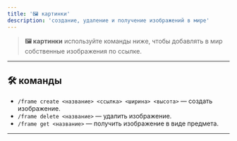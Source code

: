 ```yaml
---
title: '🖼️ картинки'
description: 'создание, удаление и получение изображений в мире'
---
```


> **🖼️ картинки**
> используйте команды ниже, чтобы добавлять в мир собственные изображения по ссылке.

---

## 🛠️ команды

- `/frame create <название> <ссылка> <ширина> <высота>` — создать изображение.
- `/frame delete <название>` — удалить изображение.
- `/frame get <название>` — получить изображение в виде предмета.

---
